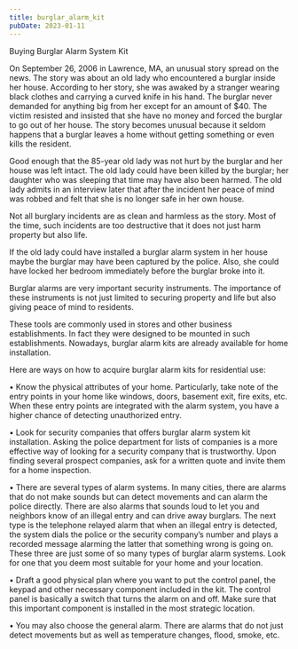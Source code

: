 ```yaml
---
title: burglar_alarm_kit
pubDate: 2023-01-11
---
```


Buying Burglar Alarm System Kit


On September 26, 2006 in Lawrence, MA, an unusual story spread on the news. The story was about an old lady who encountered a burglar inside her house. According to her story, she was awaked by a stranger wearing black clothes and carrying a curved knife in his hand. The burglar never demanded for anything big from her except for an amount of $40. The victim resisted and insisted that she have no money and forced the burglar to go out of her house. The story becomes unusual because it seldom happens that a burglar leaves a home without getting something or even kills the resident.

Good enough that the 85-year old lady was not hurt by the burglar and her house was left intact. The old lady could have been killed by the burglar; her daughter who was sleeping that time may have also been harmed. The old lady admits in an interview later that after the incident her peace of mind was robbed and felt that she is no longer safe in her own house.

Not all burglary incidents are as clean and harmless as the story. Most of the time, such incidents are too destructive that it does not just harm property but also life. 

If the old lady could have installed a burglar alarm system in her house maybe the burglar may have been captured by the police. Also, she could have locked her bedroom immediately before the burglar broke into it. 

Burglar alarms are very important security instruments. The importance of these instruments is not just limited to securing property and life but also giving peace of mind to residents. 

These tools are commonly used in stores and other business establishments. In fact they were designed to be mounted in such establishments. Nowadays, burglar alarm kits are already available for home installation. 

Here are ways on how to acquire burglar alarm kits for residential use:

•	Know the physical attributes of your home. Particularly, take note of the entry points in your home like windows, doors, basement exit, fire exits, etc. When these entry points are integrated with the alarm system, you have a higher chance of detecting unauthorized entry.

•	Look for security companies that offers burglar alarm system kit installation. Asking the police department for lists of companies is a more effective way of looking for a security company that is trustworthy. Upon finding several prospect companies, ask for a written quote and invite them for a home inspection.

•	There are several types of alarm systems. In many cities, there are alarms that do not make sounds but can detect movements and can alarm the police directly. There are also alarms that sounds loud to let you and neighbors know of an illegal entry and can drive away burglars. The next type is the telephone relayed alarm that when an illegal entry is detected, the system dials the police or the security company’s number and plays a recorded message alarming the latter that something wrong is going on. These three are just some of so many types of burglar alarm systems. Look for one that you deem most suitable for your home and your location.

•	Draft a good physical plan where you want to put the control panel, the keypad and other necessary component included in the kit. The control panel is basically a switch that turns the alarm on and off. Make sure that this important component is installed in the most strategic location. 

•	You may also choose the general alarm. There are alarms that do not just detect movements but as well as temperature changes, flood, smoke, etc.